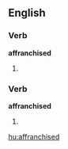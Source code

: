 ==English==

===Verb===
'''affranchised'''

# {{past of|[[affranchise]]}}

===Verb===
'''affranchised'''

# {{past of|[[affranchize]]}}

[[hu:affranchised]]